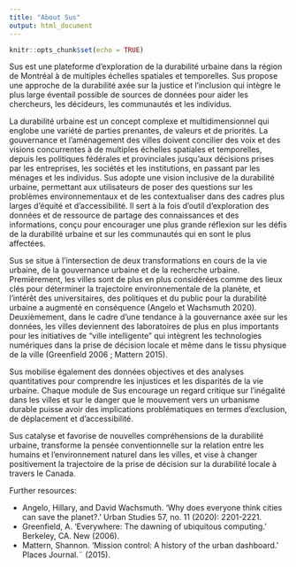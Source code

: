 ```yaml
---
title: "About Sus"
output: html_document
---
```


```r
knitr::opts_chunk$set(echo = TRUE)
```

Sus est une plateforme d'exploration de la durabilité urbaine dans la région de Montréal à de multiples échelles spatiales et temporelles. Sus propose une approche de la durabilité axée sur la justice et l'inclusion qui intègre le plus large éventail possible de sources de données pour aider les chercheurs, les décideurs, les communautés et les individus.

La durabilité urbaine est un concept complexe et multidimensionnel qui englobe une variété de parties prenantes, de valeurs et de priorités. La gouvernance et l'aménagement des villes doivent concilier des voix et des visions concurrentes à de multiples échelles spatiales et temporelles, depuis les politiques fédérales et provinciales jusqu'aux décisions prises par les entreprises, les sociétés et les institutions, en passant par les ménages et les individus. Sus adopte une vision inclusive de la durabilité urbaine, permettant aux utilisateurs de poser des questions sur les problèmes environnementaux et de les contextualiser dans des cadres plus larges d'équité et d'accessibilité. Il sert à la fois d'outil d'exploration des données et de ressource de partage des connaissances et des informations, conçu pour encourager une plus grande réflexion sur les défis de la durabilité urbaine et sur les communautés qui en sont le plus affectées.

Sus se situe à l'intersection de deux transformations en cours de la vie urbaine, de la gouvernance urbaine et de la recherche urbaine. Premièrement, les villes sont de plus en plus considérées comme des lieux clés pour déterminer la trajectoire environnementale de la planète, et l'intérêt des universitaires, des politiques et du public pour la durabilité urbaine a augmenté en conséquence (Angelo et Wachsmuth 2020). Deuxièmement, dans le cadre d'une tendance à la gouvernance axée sur les données, les villes deviennent des laboratoires de plus en plus importants pour les initiatives de "ville intelligente" qui intègrent les technologies numériques dans la prise de décision locale et même dans le tissu physique de la ville (Greenfield 2006 ; Mattern 2015).

Sus mobilise également des données objectives et des analyses quantitatives pour comprendre les injustices et les disparités de la vie urbaine. Chaque module de Sus encourage un regard critique sur l'inégalité dans les villes et sur le danger que le mouvement vers un urbanisme durable puisse avoir des implications problématiques en termes d'exclusion, de déplacement et d'accessibilité.

Sus catalyse et favorise de nouvelles compréhensions de la durabilité urbaine, transforme la pensée conventionnelle sur la relation entre les humains et l'environnement naturel dans les villes, et vise à changer positivement la trajectoire de la prise de décision sur la durabilité locale à travers le Canada.

Further resources:

<ul><li>Angelo, Hillary, and David Wachsmuth. 'Why does everyone think cities can save the planet?.' Urban Studies 57, no. 11 (2020): 2201-2221.</li>
<li>Greenfield, A. 'Everywhere: The dawning of ubiquitous computing.' Berkeley, CA. New (2006).</li>
<li>Mattern, Shannon. 'Mission control: A history of the urban dashboard.' Places Journal.¨ (2015).</li></ul>